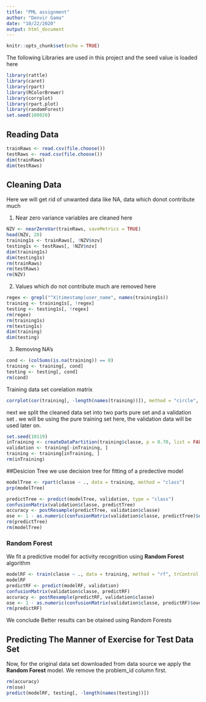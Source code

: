 ---
title: "PML assignment"
author: "Denvir Gama"
date: "10/22/2020"
output: html_document
---

```{r setup, include=FALSE}
knitr::opts_chunk$set(echo = TRUE)
```

The following Libraries are used in this project and the seed value is loaded here
```{r }
library(rattle)
library(caret)
library(rpart)
library(RColorBrewer)
library(corrplot)
library(rpart.plot)
library(randomForest)
set.seed(100020)
```  

## Reading Data

```{r}
trainRaws <- read.csv(file.choose())
testRaws <- read.csv(file.choose())
dim(trainRaws)
dim(testRaws)

```  
  

## Cleaning Data  
Here we will get rid of unwanted data like NA, data which donot contribute much

1. Near zero variance variables are cleaned here  
```{r}
NZV <- nearZeroVar(trainRaws, saveMetrics = TRUE)
head(NZV, 20)
training1s <- trainRaws[, !NZV$nzv]
testing1s <- testRaws[, !NZV$nzv]
dim(training1s)
dim(testing1s)
rm(trainRaws)
rm(testRaws)
rm(NZV)
```  

2. Values which do not contribute much are removed here
```{r}
regex <- grepl("^X|timestamp|user_name", names(training1s))
training <- training1s[, !regex]
testing <- testing1s[, !regex]
rm(regex)
rm(training1s)
rm(testing1s)
dim(training)
dim(testing)
```  

3. Removing NA's  
```{r}
cond <- (colSums(is.na(training)) == 0)
training <- training[, cond]
testing <- testing[, cond]
rm(cond)
```  


Training data set corelation matrix 
```{r}
corrplot(cor(training[, -length(names(training))]), method = "circle", tl.cex = 0.4 )
```  

next we split the cleaned data set into two parts pure set and a validation set . we will be using the pure training set here, the validation data will be used later on.
```{r}
set.seed(10119)
inTraining <- createDataPartition(training$classe, p = 0.70, list = FALSE)
validation <- training[-inTraining, ]
training <- training[inTraining, ]
rm(inTraining)
```  


##Desicion Tree
we use decision tree for fitting of a predective model 
```{r }
modelTree <- rpart(classe ~ ., data = training, method = "class")
prp(modelTree)
```  


```{r }
predictTree <- predict(modelTree, validation, type = "class")
confusionMatrix(validation$classe, predictTree)
accuracy <- postResample(predictTree, validation$classe)
ose <- 1 - as.numeric(confusionMatrix(validation$classe, predictTree)$overall[1])
rm(predictTree)
rm(modelTree)
```  

### Random Forest
We fit a predictive model for activity recognition using <b>Random Forest</b> algorithm  
```{r }
modelRF <- train(classe ~ ., data = training, method = "rf", trControl = trainControl(method = "cv", 5), ntree = 250)
modelRF
predictRF <- predict(modelRF, validation)
confusionMatrix(validation$classe, predictRF)
accuracy <- postResample(predictRF, validation$classe)
ose <- 1 - as.numeric(confusionMatrix(validation$classe, predictRF)$overall[1])
rm(predictRF)
```  

We conclude Better results can be otained using Random Forests  

## Predicting The Manner of Exercise for Test Data Set  
Now, for the original data set downloaded from data source we apply the <b>Random Forest</b> model. We remove the problem_id column first.  
```{r}
rm(accuracy)
rm(ose)
predict(modelRF, testing[, -length(names(testing))])
```  
